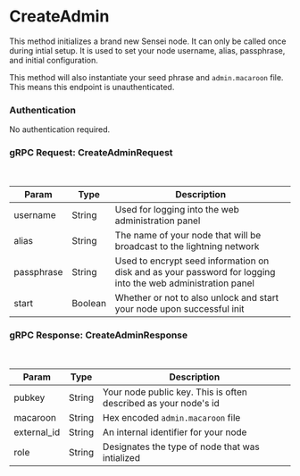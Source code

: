 # CreateAdmin

This method initializes a brand new Sensei node.  It can only be called once during intial setup.  It is used to set your node username, alias, passphrase, and initial configuration.

This method will also instantiate your seed phrase and `admin.macaroon` file.  This means this endpoint is unauthenticated.

### Authentication

No authentication required.

### gRPC Request: CreateAdminRequest

<br/>

| Param | Type | Description |
| ----- | ---- | ----------- |
| username | String | Used for logging into the web administration panel |
| alias | String | The name of your node that will be broadcast to the lightning network |
| passphrase | String | Used to encrypt seed information on disk and as your password for logging into the web administration panel |
| start | Boolean | Whether or not to also unlock and start your node upon successful init |

### gRPC Response: CreateAdminResponse

<br />

| Param | Type | Description |
| ----- | ---- | ----------- |
| pubkey | String | Your node public key.  This is often described as your node's id |
| macaroon | String | Hex encoded `admin.macaroon` file |
| external_id | String | An internal identifier for your node |
| role | String | Designates the type of node that was intialized |

